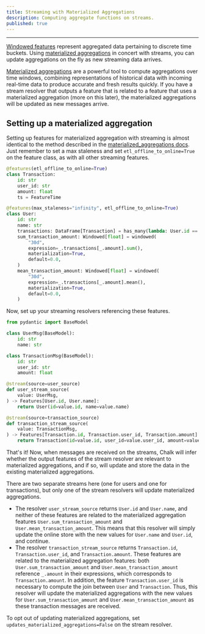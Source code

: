 ```yaml
---
title: Streaming with Materialized Aggregations
description: Computing aggregate functions on streams.
published: true
---
```


---

[Windowed features](/docs/aggregations) represent aggregated data pertaining to discrete time buckets.
Using [materialized aggregations](/docs/materialized_aggregations) in concert with streams,
you can update aggregations on the fly as new streaming data arrives.

[Materialized aggregations](/docs/materialized_aggregations) are a powerful tool
to compute aggregations over time windows, combining representations of historical data
with incoming real-time data to produce accurate and fresh results quickly.
If you have a stream resolver that outputs a feature that is related to a feature that uses
a materialized aggregation (more on this later), the materialized aggregations will be updated
as new messages arrive.


## Setting up a materialized aggregation

Setting up features for materialized aggregation with streaming is almost identical to the method described in the
[materialized_aggregations docs](/docs/materialized_aggregations). Just remember to set
a max staleness and set `etl_offline_to_online=True` on the feature class, as with all other streaming features.

```python
@features(etl_offline_to_online=True)
class Transaction:
    id: str
    user_id: str
    amount: float
    ts = FeatureTime

@features(max_staleness="infinity", etl_offline_to_online=True)
class User:
    id: str
    name: str
    transactions: DataFrame[Transaction] = has_many(lambda: User.id == Transaction.user_id, max_staleness="30d")
    sum_transaction_amount: Windowed[float] = windowed(
        "30d",
        expression=_.transactions[_.amount].sum(),
        materialization=True,
        default=0.0,
    )
    mean_transaction_amount: Windowed[float] = windowed(
        "30d",
        expression=_.transactions[_.amount].mean(),
        materialization=True,
        default=0.0,
    )
```

Now, set up your streaming resolvers referencing these features.

```python
from pydantic import BaseModel

class UserMsg(BaseModel):
    id: str
    name: str

class TransactionMsg(BaseModel):
    id: str
    user_id: str
    amount: float

@stream(source=user_source)
def user_stream_source(
    value: UserMsg,
) -> Features[User.id, User.name]:
    return User(id=value.id, name=value.name)

@stream(source=transaction_source)
def transaction_stream_source(
    value: TransactionMsg,
) -> Features[Transaction.id, Transaction.user_id, Transaction.amount]:
    return Transaction(id=value.id, user_id=value.user_id, amount=value.amount)
```

That's it! Now, when messages are received on the streams, Chalk will infer whether the output features
of the stream resolver are relevant to materialized aggregations, and if so, will update and store the data
in the existing materialized aggregations.

There are two separate streams here (one for users and one for transactions), but only one of the stream resolvers
will update materialized aggregations.

- The resolver `user_stream_source` returns `User.id` and `User.name`, and neither of these features are related to the
materialized aggregation features `User.sum_transaction_amount` and `User.mean_transaction_amount`. This means that
this resolver will simply update the online store with the new values for `User.name` and `User.id`, and continue.
- The resolver `transaction_stream_source` returns `Transaction.id`, `Transaction.user_id`, and `Transaction.amount`.
These features are related to the materialized aggregation features: both `User.sum_transaction_amount` and
`User.mean_transaction_amount` reference `_.amount` in their expressions, which corresponds to `Transaction.amount`.
In addition, the feature `Transaction.user_id` is necessary to compute the join between `User` and `Transaction`.
Thus, this resolver will update the materialized aggregations with the new values for `User.sum_transaction_amount` and
`User.mean_transaction_amount` as these transaction messages are received.

To opt out of updating materialized aggregations, set `updates_materialized_aggregations=False` on the stream resolver.

